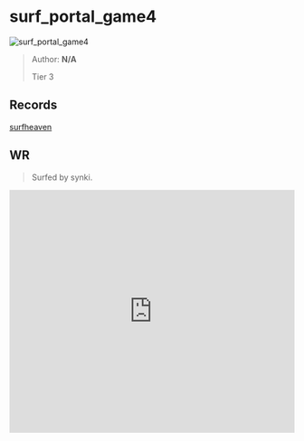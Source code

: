 
# surf_portal_game4

![surf_portal_game4](https://raw.githubusercontent.com/Sayt123/SurfMapPics/Maps-and-bonuses/csgo/surf_portal_game4.jpg)

> Author: **N/A**
>
> Tier 3

## Records

[surfheaven](https://surfheaven.eu/map/surf_portal_game4)

## WR

> Surfed by synki.

<iframe
width="100%"
height="430"
src="https://www.youtube.com/embed/u5UbmmFTx6k"
frameborder="0"
allow="accelerometer; autoplay; clipboard-write; encrypted-media; gyroscope; picture-in-picture"
allowFullScreen
/>

```md

[Surf Timer] - synkil0ff finished in 00:30:96 (WR -00:00:23). Improving by 00:11:71
[Surf Timer] - synkil0ff beat the map record! Rank: 1/1093


```
                
